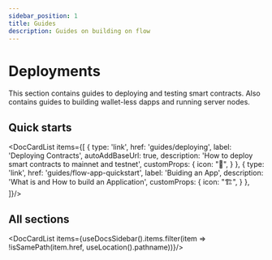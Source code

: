 ```yaml
---
sidebar_position: 1
title: Guides
description: Guides on building on flow
---
```



# Deployments

This section contains guides to deploying and testing smart contracts. Also contains guides to building wallet-less dapps and running server nodes.

## Quick starts

<DocCardList items={[
  {
    type: 'link',
    href: 'guides/deploying',
    label: 'Deploying Contracts',
    autoAddBaseUrl: true,
    description: 'How to deploy smart contracts to mainnet and testnet',
    customProps: {
      icon: "🧱",
    }
  },
  {
    type: 'link',
    href: 'guides/flow-app-quickstart',
    label: 'Buiding an App',
    description: 'What is and How to build an Application',
    customProps: {
      icon: "🏗️",
    }
  },
]}/>

## All sections
<DocCardList items={useDocsSidebar().items.filter(item => !isSamePath(item.href, useLocation().pathname))}/>